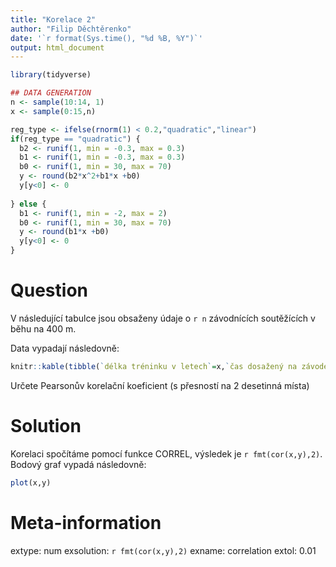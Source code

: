 ```yaml
---
title: "Korelace 2"
author: "Filip Děchtěrenko"
date: '`r format(Sys.time(), "%d %B, %Y")`'
output: html_document
---
```


```r
library(tidyverse)
```

```r
## DATA GENERATION
n <- sample(10:14, 1)
x <- sample(0:15,n)

reg_type <- ifelse(rnorm(1) < 0.2,"quadratic","linear")
if(reg_type == "quadratic") {
  b2 <- runif(1, min = -0.3, max = 0.3)
  b1 <- runif(1, min = -0.3, max = 0.3)
  b0 <- runif(1, min = 30, max = 70)
  y <- round(b2*x^2+b1*x +b0)
  y[y<0] <- 0
  
} else {
  b1 <- runif(1, min = -2, max = 2)
  b0 <- runif(1, min = 30, max = 70)
  y <- round(b1*x +b0)
  y[y<0] <- 0
}


```

Question
========
V následující tabulce jsou obsaženy údaje o `r n` závodnících soutěžících v běhu na 400 m.

Data vypadají následovně:

```r
knitr::kable(tibble(`délka tréninku v letech`=x,`čas dosažený na závodechv v s`=y))
```

Určete Pearsonův korelační koeficient (s přesností na 2 desetinná místa)

Solution
========
Korelaci spočítáme pomocí funkce CORREL, výsledek je `r fmt(cor(x,y),2)`.  
Bodový graf vypadá následovně:

```r
plot(x,y)
```

Meta-information
================
extype: num
exsolution: `r fmt(cor(x,y),2)`
exname: correlation
extol: 0.01
